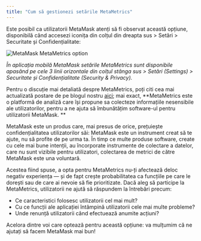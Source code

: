 ```yaml
---
title: "Cum să gestionezi setările MetaMetrics"
---
```


Este posibil ca utilizatorii MetaMask atenți să fi observat această opțiune, disponibilă când accesezi iconița din colțul din dreapta sus > Setări > Securitate și Confidențialitate:

<div class="center-container">
  <div class="img-medium">
    <img
      src={
        require("../../../../../img/i18n/legacy/MetaMask_MetaMetrics_option.png")
          .default
      }
      alt="MetaMask MetaMetrics option"
    />
  </div>
</div>

_În aplicația mobilă MetaMask setările MetaMetrics sunt disponibile apasând pe cele 3 linii orizontale din colțul stânga sus > Setări (Settings) > Securitate și Confidențialitate (Security & Privacy)._

Pentru o discuție mai detaliată despre MetaMetrics, poți citi cea mai actualizată postare de pe blogul nostru [aici](https://medium.com/metamask/metametrics-a-refresher-on-metamasks-analytics-system-78d725cb9a75); mai exact, **MetaMetrics este o platformă de analiză care își propune sa colecteze informațiile nesensibile ale utilizatorilor, pentru a ne ajuta să îmbunătățim software-ul pentru utilizatorii MetaMask. **

MetaMask este un produs care, mai presus de orice, prețuiește confidențialitatea utilizatorilor săi: MetaMask este un instrument creat să te ajute, nu să profite de pe urma ta. În timp ce multe produse software, create cu cele mai bune intenții, au încorporate instrumente de colectare a datelor, care nu sunt vizibile pentru utilizatori, colectarea de metrici de către MetaMask este una voluntară.

Acestea fiind spuse, a opta pentru MetaMetrics nu-ți afectează deloc negativ experiența — și de fapt crește probabilitatea ca funcțiile pe care le dorești sau de care ai nevoie să fie prioritizate. Dacă aleg să participe la MetaMetrics, utilizatorii ne ajută să răspundem la întrebări precum:

- Ce caracteristici folosesc utilizatorii cel mai mult?
- Cu ce funcții ale aplicației întâmpină utilizatorii cele mai multe probleme?
- Unde renunță utilizatorii când efectuează anumite acțiuni?

Acelora dintre voi care optează pentru această opțiune: va mulțumim că ne ajutați să facem MetaMask mai bun!
